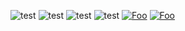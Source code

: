 ![test](https://images.unsplash.com/photo-1613467678197-6054e47c5fc0?ixid=MXwxMjA3fDB8MHxwaG90by1wYWdlfHx8fGVufDB8fHw%3D&ixlib=rb-1.2.1&auto=format&fit=crop&w=882&q=80)
![test](https://images.unsplash.com/photo-1613467678197-6054e47c5fc0?ixid=MXwxMjA3fDB8MHxwaG90by1wYWdlfHx8fGVufDB8fHw%3D&ixlib=rb-1.2.1&auto=format&fit=crop&w=882&q=80)
![test](https://images.unsplash.com/photo-1613467678197-6054e47c5fc0?ixid=MXwxMjA3fDB8MHxwaG90by1wYWdlfHx8fGVufDB8fHw%3D&ixlib=rb-1.2.1&auto=format&fit=crop&w=882&q=80)
![test](https://images.unsplash.com/photo-1613467678197-6054e47c5fc0?ixid=MXwxMjA3fDB8MHxwaG90by1wYWdlfHx8fGVufDB8fHw%3D&ixlib=rb-1.2.1&auto=format&fit=crop&w=882&q=80)
[![Foo](https://images.unsplash.com/photo-1613467678197-6054e47c5fc0?ixid=MXwxMjA3fDB8MHxwaG90by1wYWdlfHx8fGVufDB8fHw%3D&ixlib=rb-1.2.1&auto=format&fit=crop&w=882&q=80)](http://www.google.com.au/images/nav_logo7.png)
[![Foo](https://images.unsplash.com/photo-1613467678197-6054e47c5fc0?ixid=MXwxMjA3fDB8MHxwaG90by1wYWdlfHx8fGVufDB8fHw%3D&ixlib=rb-1.2.1&auto=format&fit=crop&w=882&q=80)](http://www.google.com.au/images/nav_logo7.png)
